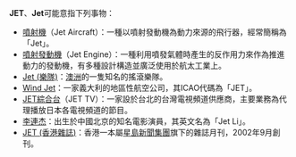 '''JET'''、'''Jet'''可能意指下列事物：
* [[噴射機|噴射機]]（Jet Aircraft）：一種以噴射發動機為動力來源的飛行器，經常簡稱為「Jet」。
* [[噴射發動機|噴射發動機]]（Jet Engine）：一種利用噴發氣體時產生的反作用力來作為推進動力的發動機，有多種設計構造並廣泛使用於航太工業上。
* [[Jet_(樂隊)|Jet (樂隊)]]：[[澳洲|澳洲]]的一隻知名的搖滾樂隊。
* [[Wind_Jet|Wind Jet]]：一家義大利的地區性航空公司，其ICAO代碼為「JET」。
* [[JET綜合台|JET綜合台]]（JET TV）：一家設於台北的台灣電視頻道供應商，主要業務為代理播放日本各電視頻道的節目。
* [[李連杰|李連杰]]：出生於中國北京的知名電影演員，其英文名為「Jet Li」。
* [[JET_(香港雜誌)|JET (香港雜誌)]]：香港一本屬[[星島新聞集團|星島新聞集團]]旗下的雜誌月刊，2002年9月創刊。

{{disambig|cat=非中文名稱消歧義}}